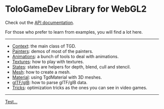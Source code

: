 # ToloGameDev Library for WebGL2

Check out the [API documentation](docs/).

For those who prefer to learn from examples, you will find a lot here.

---

-   [Context](#/articles/context): the main class of TGD.
-   [Painters](#/articles/painter): demos of most of the painters.
-   [Animations](#/articles/animation): a bunch of tools to deal with
    animations.
-   [Textures](#/articles/texture): how to play with textures.
-   [States](#/articles/state): states are helpers for depth, blend, cull and
    stencil.
-   [Mesh](#/articles/mesh): how to create a mesh.
-   [Material](#/articles/material): using TgdMaterial with 3D meshes.
-   [glTF/glB](#/articles/gltf): how to parse glTF/glB data.
-   [Tricks](#/tricks): optimization tricks as the ones you can see in video
    games.

---

[Test...](#/articles/test)
